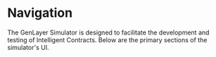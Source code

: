 # Navigation

The GenLayer Simulator is designed to facilitate the development and testing of Intelligent Contracts. Below are the primary sections of the simulator's UI.


<Cards>
  <Card title="Deploy Contract" href="/simulator/usage-and-interaction/deploying-contract" />
  <Card title="Contract State" href="/simulator/usage-and-interaction/contract-state" />
  <Card title="Initiate Transaction" href="/simulator/usage-and-interaction/initiating-transaction"/>
  <Card  title="Node Logs" href="/simulator/usage-and-interaction/node-logs" />
  <Card  title="Contract State" href="/simulator/usage-and-interaction/contract-state" />
</Cards>






